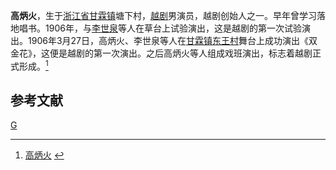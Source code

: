 '''高炳火'''{{BD|1879年||1956年||catIdx=G}}，生于[[浙江省|浙江省]][[甘霖镇|甘霖镇]]塘下村，[[越剧|越剧]]男演员，越剧创始人之一。早年曾学习落地唱书。1906年，与[[李世泉|李世泉]]等人在草台上试验演出，这是越剧的第一次试验演出。1906年3月27日，高炳火、李世泉等人在[[甘霖镇|甘霖镇]][[东王村|东王村]]舞台上成功演出《双金花》，这便是越剧的第一次演出。之后高炳火等人组成戏班演出，标志着越剧正式形成。<ref>[http://www.chnopera.com/mjmd-01-01.asp?id=94&apid=1 高炳火] {{webarchive|url=https://web.archive.org/web/20160304132445/http://www.chnopera.com/mjmd-01-01.asp?id=94&apid=1 |date=2016-03-04 }}
</ref>
== 参考文献 ==
<references/>

[[Category:越剧演员|G]]